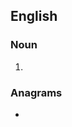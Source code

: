 {{also|air lanes}}
==English==

===Noun===
{{head|en|noun form}}

# {{plural of|en|airlane}}

===Anagrams===
* {{anagrams|en|a=aaeilnrs|Raelians|Raëlians|lanaries}}